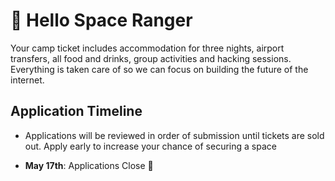 


# 👋 Hello Space Ranger

<div className="mw7">

Your camp ticket includes accommodation for three nights, airport transfers, all food and drinks, group activities and hacking sessions. Everything is taken care of so we can focus on building the future of the internet.

<Tickets />

## Application Timeline

- Applications will be reviewed in order of submission until tickets are sold out. Apply early to increase your chance of securing a space

- **May 17th**: Applications Close 🔏

</div>

<CFGallery />
